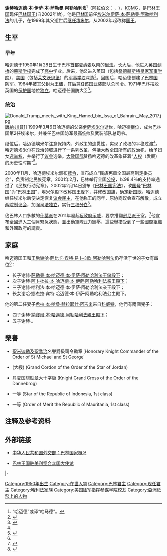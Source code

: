 {{Infobox royalty
| name           = 哈迈德·本·伊萨·本·萨勒曼·阿勒哈利法<br />{{rtl-lang|ar|حمد بن عيسى بن سلمان آل خليفة}}
| title          = {{flag|Bahrain}}[[巴林国王|國王陛下]]<br />''HM''  The King of Bahrain
| image          = Hamad bin Isa Al Khalifa April 2016.jpg
| succession     = [[巴林國王|巴林國王]]
| reign          = 1999年3月6日-至今（{{age in years and days|1999|3|6|age=no}}）<br>（{{small|2002年前称[[巴林|巴林]][[埃米尔|埃米尔]]，后称[[巴林国王|巴林国王]]}}）
| coronation     = 1999年3月6日
| predecessor    = [[伊萨·本·萨勒曼·阿勒哈利法|伊萨]]
| successor      = 
| suc-type       = 繼承人
| heir           = [[萨勒曼·本·哈迈德·本·伊萨·阿勒哈利法|萨勒曼]]
| consort        = [[萨比卡·宾特·易卜拉欣·阿勒哈利法|萨比卡]]
| issue          = [[萨勒曼·本·哈迈德·本·伊萨·阿勒哈利法|萨勒曼]]<br />阿卜杜拉<br />哈利法<br />娜杰拉（女）<br />[[納賽爾·本·哈邁德·阿勒哈利法親王|納賽爾]]<br />哈立德<br />努拉（女）<br />穆妮拉（女）<br />海莎（女）<br />苏尔坦<br />里玛（女）<br />费萨尔
| royal house    = [[阿勒哈利法家族|哈利法王室]]
| royal anthem   = [[我们的巴林|我们的巴林]]
| father         = [[伊萨·本·萨勒曼·阿勒哈利法|伊萨]]
| mother         = 
| birth_date  = {{birth date and age|1950|1|28}}
| birth_place  = {{flag|Bahrain}}[[里法|里法]]
| religion       = [[伊斯兰教|伊斯兰教]][[逊尼派|逊尼派]]
| death_date     = 
| death_place    = 
| buried         = 
}}
'''[[谢赫_(称号)|谢赫]]哈迈德·本·伊萨·本·萨勒曼·阿勒哈利法'''<ref>“哈迈德”或译“哈马德”。</ref>（[[阿拉伯文|阿拉伯文]]：'''{{rtl-lang|ar|الشيخ حمد بن عيسى بن سلمان آل خليفة}}'''<span dir="ltr">，{{bd|1950年|1月28日|catIdx=Khalifa, Hamad bin Isa Al}}</span>），[[圣米迦勒及圣乔治勋章|KCMG]]，是[[巴林王国|巴林王国]]现任[[巴林国王|巴林国王]](自2002年始)。他是[[巴林国|巴林国]]前任[[埃米尔|埃米尔]][[伊萨·本·萨勒曼·阿勒哈利法|伊萨·本·萨勒曼·阿勒哈利法]]的儿子，在1999年其父逝世后[[即位|继任]][[埃米尔|埃米尔]]，从2002年起改称[[国王|国王]]。

== 生平 ==
=== 早年 ===
哈迈德于1950年1月28日生于巴林[[首都|首都]][[麦纳麦|麦纳麦]]以南的[[里法|里法]]。长大后，他进入[[英国|英国]][[剑桥|剑桥]]的[[莱斯学校|莱斯学校]]完成了[[高中|高中]]学业。后来，他又进入英国（包括[[桑德赫斯特皇家军事学院|桑德赫斯特皇家军事学院]]）、[[美国|美国]]（包括[[莱文沃思堡|莱文沃思堡]]）的[[军事学院|军事学院]]深造<ref>{{Cite web |url=http://www.bahrainembassy.org/index.cfm?fuseaction=section.home&id=38 |title=巴林王国驻美利坚合众国大使馆 |accessdate=2009-08-06 |archive-date=2010-09-24 |archive-url=https://web.archive.org/web/20100924180412/http://www.bahrainembassy.org/index.cfm?fuseaction=section.home&id=38 |dead-url=no }}</ref>。回国后，哈迈德创建了[[巴林国防军|巴林国防军]]。1964年被其父封为[[王储|王储]]，其后兼任该国[[武装力量|武装部队]][[总司令|总司令]]。1971年巴林摆脱英国的[[保护国|保护国]]地位[[独立|独立]]，哈迈德任国防大臣<ref name="fmprc">{{Cite web |url=http://www.fmprc.gov.cn/chn/pds/gjhdq/gj/yz/1206_5/ |title=中华人民共和国外交部：巴林国家概况 |accessdate=2009-08-06 |archive-date=2009-07-18 |archive-url=https://web.archive.org/web/20090718061424/http://www.fmprc.gov.cn/chn/pds/gjhdq/gj/yz/1206_5/ |dead-url=no }}</ref>。

=== 统治 ===
[[File:Donald_Trump_meets_with_King_Hamed_bin_Issa_of_Bahrain,_May_2017.jpg|thumb]][[唐納·川普|唐納·川普]]]]
1999年3月6日哈迈德的父亲[[伊萨·本·萨勒曼·阿勒哈利法|伊萨埃米尔]]逝世，哈迈德[[即位|继位]]，成为巴林国第2任埃米尔，并兼任巴林国防军最高统帅及武装部队总司令。

继位后，哈迈德埃米尔注意保持内、外政策的连贯性，实现了政权的平稳过渡<ref name="fmprc"/>。哈迈德埃米尔在政治领域进行了一系列改革，包括[[大赦|大赦]]全国所有的[[政治犯|政治犯]]，给予妇女[[选举权|选举权]]，并举行了[[议会|议会]]选举。[[大赦国际|大赦国际]]赞扬哈迈德的改革象征着“[[人权|人权]]（发展）的历史性时期”<ref>{{Cite web |url=http://web.amnesty.org/library/Index/ENGMDE110052001?open&of=ENG-BHR |title=巴林：人权改革必定继续 |accessdate=2009-08-06 |archive-date=2007-10-12 |archive-url=https://web.archive.org/web/20071012182444/http://web.amnesty.org/library/Index/ENGMDE110052001?open&of=ENG-BHR |dead-url=no }}</ref>。

2000年11月，哈迈德埃米尔颁布[[敕令|敕令]]，宣布成立“民族宪章全国最高制定委员会”，负责制定民族宪章。2001年2月，巴林举行全国[[公投|公投]]，以98.4％的支持率通过了《民族行动宪章》。2002年2月14日颁布《[[巴林历史|巴林王国宪法]]》，改[[国号|国号]]“[[巴林国|巴林国]]”为“[[巴林王国|巴林王国]]”，埃米尔殿下改称国王陛下，并修改[[巴林国旗|国旗]]，确定[[巴林国歌|新国歌]]。哈迈德继任埃米尔后便决定恢复[[议会民主制|议会民主]]，在他称王的同年，原协商议会宣布解散，成立[[两院制|两院制]][[议会|议会]]，加强[[司法独立|司法独立]]，实行[[三权分立|三权分立]]<ref name="fmprc"/>。

佔巴林人口多數的[[什葉派|什葉派]]在2011年發起[[2011年巴林反政府示威|反政府示威]]，要求推翻[[逊尼派|逊尼派]]王室。<ref>{{cite web | language = zh-cn | publisher = 环球网 | title = 巴林为示威死亡者举行葬礼 哀悼者要求王室下台 | url = http://world.huanqiu.com/roll/2011-02/1507712.html | date = 2011-02-18 | accessdate = 2011-02-18 | archive-date = 2011-02-21 | archive-url = https://web.archive.org/web/20110221043905/http://world.huanqiu.com/roll/2011-02/1507712.html | dead-url = no }}</ref>他宣布全國進入三個月緊急狀態，並出動軍隊武力鎮壓，這些舉措受到了一些國際組織和外國政府的譴責。

== 家庭 ==
{{Bahrain royal family}}
哈迈德国王和[[王后|王后]][[谢哈|谢哈]]·[[萨比卡·宾特·易卜拉欣·阿勒哈利法|萨比卡·宾特·易卜拉欣·阿勒哈利法]]仍存活于世的子女有四位<ref>{{Cite web |url=http://freepages.genealogy.rootsweb.ancestry.com/~royalty/bahrain/persons.html |title=巴林王室成员列表 |accessdate=2009-08-06 |archive-date=2012-06-30 |archive-url=https://archive.is/20120630211453/http://freepages.genealogy.rootsweb.ancestry.com/~royalty/bahrain/persons.html |dead-url=yes }}</ref>：

* 长子谢赫·[[萨勒曼·本·哈迈德·本·伊萨·阿勒哈利法|萨勒曼·本·哈迈德·本·伊萨·阿勒哈利法王储殿下]]；
* 次子谢赫·[[阿卜杜拉·本·哈迈德·本·伊萨·阿勒哈利法|阿卜杜拉·本·哈迈德·本·伊萨·阿勒哈利法亲王殿下]]；
* 三子谢赫·哈利法·本·哈迈德·本·伊萨·阿勒哈利法亲王殿下；
* 长女谢哈·娜杰拉·宾特·哈迈德·本·伊萨·阿勒哈利法公主殿下。

他的第二任妻子[[希拉·本·哈桑·赫拉耶什·阿吉米|希拉·本·哈桑·赫拉耶什·阿吉米]]來自[[科威特|科威特]]，他們有兩個兒子：
* 四子谢赫·[[納賽爾·本·哈邁德·阿勒哈利法親王|納賽爾·本·哈邁德·阿勒哈利法親王殿下]]；
* 五子谢赫·{{link-en|哈立德·本·哈迈德·阿勒哈利法亲王殿下|Khalid bin Hamad Al Khalifa}}。


== 榮譽 ==
*{{flag|UK}} [[聖米迦勒及聖喬治勳章|聖米迦勒及聖喬治]]名譽爵級司令勳章 (Honorary Knight Commander of the Order of St Michael and St George)
*{{flag|Jordan}}  {{link-en|約旦之星勳章|Order of the Star of Jordan}}(大綬) (Grand Cordon of the Order of the Star of Jordan)
*{{flag|Denmark}} [[丹麦国旗勋章|丹麦国旗勋章]]大十字級 (Knight Grand Cross of the Order of the Dannebrog)
*{{flag|Indonesia}} 一等{{link-en|印度尼西亞共和國之星勳章|Star of the Republic of Indonesia}} (Star of the Republic of Indonesia, 1st class)
*{{flag|Mauritania}} 一等{{link-en|國家功績勳章|National Order of Merit (Mauritania)}} (Order of Merit the Republic of Mauritania, 1st class)

== 注释及参考资料 ==
{{reflist}}

== 外部链接 ==
* {{zh-hans}} [http://www.fmprc.gov.cn/chn/pds/gjhdq/gj/yz/1206_5/  中华人民共和国外交部：巴林国家概况]{{Wayback|url=http://www.fmprc.gov.cn/chn/pds/gjhdq/gj/yz/1206_5/ |date=20090718061424 }}
* {{en}} [http://www.bahrainembassy.org/index.cfm?fuseaction=section.home&id=38  巴林王国驻美利坚合众国大使馆]{{Wayback|url=http://www.bahrainembassy.org/index.cfm?fuseaction=section.home&id=38 |date=20100924180412 }}

{{start box}}
{{s-hou|[[阿勒哈利法家族|哈利法王朝]]|1950年|1月28日}}
{{s-reg}}
{{s-before|[[伊萨·本·萨勒曼·阿勒哈利法|伊萨]]}}
{{s-title|[[巴林|巴林]][[埃米尔|埃米尔]]|1999年－2002年}}
{{s-none|頭銜改稱國王}}
|-
{{s-new}}
{{s-title|[[巴林国王|巴林国王]]|2002年－}}
{{s-inc|heir={{le|萨勒曼·本·哈迈德·本·伊萨·阿勒哈利法|Salman bin Hamad bin Isa Al Khalifa|萨勒曼}}}}
{{end box}}
{{巴林君主}}
{{Current sovereigns}}
{{Authority control}}

{{DEFAULTSORT:Khalifah, Hamadibnisaal}}
[[Category:1950年出生|Category:1950年出生]]
[[Category:在世人物|Category:在世人物]]
[[Category:巴林君主|Category:巴林君主]]
[[Category:现任君主|Category:现任君主]]
[[Category:哈利法家族|Category:哈利法家族]]
[[Category:美国陆军指挥参谋学院校友|Category:美国陆军指挥参谋学院校友]]
[[Category:亞洲紙幣上的人物|Category:亞洲紙幣上的人物]]